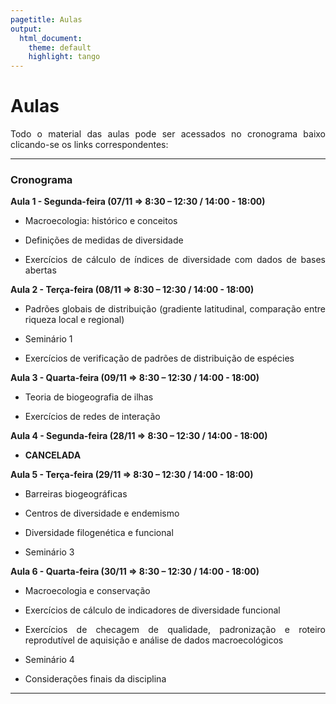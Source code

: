 ```yaml
---
pagetitle: Aulas
output: 
  html_document:
    theme: default
    highlight: tango
---
```

<style>
body {
text-align: justify}
</style>


# Aulas

Todo o material das aulas pode ser acessados no cronograma baixo clicando-se os links correspondentes:

***

### Cronograma


**Aula 1 - Segunda-feira (07/11 => 8:30 – 12:30 / 14:00 - 18:00)**

-   Macroecologia: histórico e conceitos

-   Definições de medidas de diversidade

-   Exercícios de cálculo de índices de diversidade com dados de bases abertas


**Aula 2 - Terça-feira (08/11 => 8:30 – 12:30 / 14:00 - 18:00)**

-   Padrões globais de distribuição (gradiente latitudinal, comparação entre riqueza local e regional)

-   Seminário 1

-   Exercícios de verificação de padrões de distribuição de espécies


**Aula 3 - Quarta-feira (09/11 => 8:30 – 12:30 / 14:00 - 18:00)**

-   Teoria de biogeografia de ilhas

-   Exercícios de redes de interação


**Aula 4 - Segunda-feira (28/11 => 8:30 – 12:30 / 14:00 - 18:00)**

-   **CANCELADA**

**Aula 5 - Terça-feira (29/11 => 8:30 – 12:30 / 14:00 - 18:00)**

-   Barreiras biogeográficas

-   Centros de diversidade e endemismo

-   Diversidade filogenética e funcional

-   Seminário 3


**Aula 6 - Quarta-feira (30/11 => 8:30 – 12:30 / 14:00 - 18:00)**

-   Macroecologia e conservação

-   Exercícios de cálculo de indicadores de diversidade funcional

-   Exercícios de checagem de qualidade, padronização e roteiro reprodutível de aquisição e análise de dados macroecológicos

-   Seminário 4

-   Considerações finais da disciplina


***